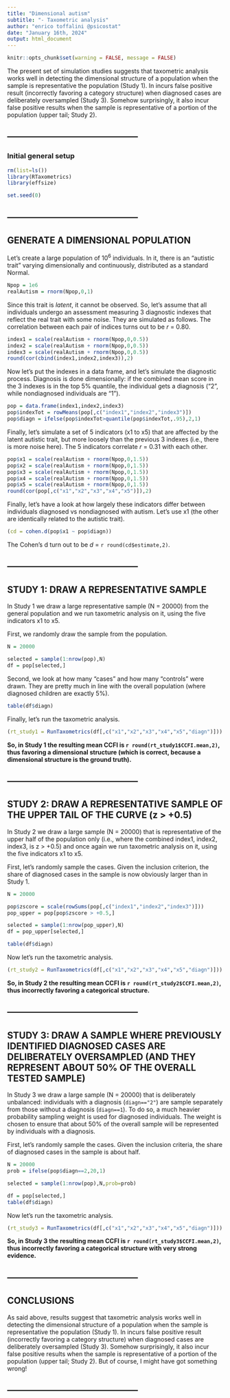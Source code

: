 ```yaml
---
title: "Dimensional autism"
subtitle: "- Taxometric analysis"
author: "enrico toffalini @psicostat"
date: "January 16th, 2024"
output: html_document
---
```

\raggedright
\break\break

```r
knitr::opts_chunk$set(warning = FALSE, message = FALSE) 

```

The present set of simulation studies suggests that taxometric analysis works well in detecting the dimensional structure of a population when the sample is representative the population (Study 1). In incurs false positive result (incorrectly favoring a category structure) when diagnosed cases are deliberately oversampled (Study 3). Somehow surprisingly, it also incur false positive results when the sample is representative of a portion of the population (upper tail; Study 2).

--------------------------------------------
--------------------------------------------

### Initial general setup

```r
rm(list=ls())
library(RTaxometrics)
library(effsize)

set.seed(0)
```

--------------------------------------------
--------------------------------------------

## GENERATE A DIMENSIONAL POPULATION

Let's create a large population of 10^6^ individuals. In it, there is an "autistic trait" varying dimensionally and continuously, distributed as a standard Normal. 

```r
Npop = 1e6
realAutism = rnorm(Npop,0,1)

```

Since this trait is *latent*, it cannot be observed. So, let's assume that all individuals undergo an assessment measuring 3 diagnostic indexes that reflect the real trait with some noise. They are simulated as follows. The correlation between each pair of indices turns out to be *r* = 0.80.

```r
index1 = scale(realAutism + rnorm(Npop,0,0.5))
index2 = scale(realAutism + rnorm(Npop,0,0.5))
index3 = scale(realAutism + rnorm(Npop,0,0.5))
round(cor(cbind(index1,index2,index3)),2)
```

Now let's put the indexes in a data frame, and let's simulate the diagnostic process. Diagnosis is done dimensionally: if the combined mean score in the 3 indexes is in the top 5% quantile, the individual gets a diagnosis ("2", while nondiagnosed individuals are "1").

```r
pop = data.frame(index1,index2,index3)
pop$indexTot = rowMeans(pop[,c("index1","index2","index3")])
pop$diagn = ifelse(pop$indexTot>quantile(pop$indexTot,.95),2,1)
```

Finally, let's simulate a set of 5 indicators (x1 to x5) that are affected by the latent autistic trait, but more loosely than the previous 3 indexes (i.e., there is more noise here). The 5 indicators correlate *r* = 0.31 with each other.


```r
pop$x1 = scale(realAutism + rnorm(Npop,0,1.5))
pop$x2 = scale(realAutism + rnorm(Npop,0,1.5))
pop$x3 = scale(realAutism + rnorm(Npop,0,1.5))
pop$x4 = scale(realAutism + rnorm(Npop,0,1.5))
pop$x5 = scale(realAutism + rnorm(Npop,0,1.5))
round(cor(pop[,c("x1","x2","x3","x4","x5")]),2)
```

Finally, let's have a look at how largely these indicators differ between individuals diagnosed vs nondiagnosed with autism. Let's use x1 (the other are identically related to the autistic trait). 

```r
(cd = cohen.d(pop$x1 ~ pop$diagn))
```

The Cohen's d turn out to be *d* = `r round(cd$estimate,2)`.

--------------------------------------------
--------------------------------------------

## STUDY 1: DRAW A REPRESENTATIVE SAMPLE

In Study 1 we draw a large representative sample (N = 20000) from the general population and we run taxometric analysis on it, using the five indicators x1 to x5.

First, we randomly draw the sample from the population.

```r
N = 20000

selected = sample(1:nrow(pop),N)
df = pop[selected,]
```

Second, we look at how many "cases" and how many "controls" were drawn. They are pretty much in line with the overall population (where diagnosed children are exactly 5%).

```r
table(df$diagn)
```

Finally, let's run the taxometric analysis.

```r

(rt_study1 = RunTaxometrics(df[,c("x1","x2","x3","x4","x5","diagn")]))
```

**So, in Study 1 the resulting mean CCFI is `r round(rt_study1$CCFI.mean,2)`, thus favoring a dimensional structure (which is correct, because a dimensional structure is the ground truth).**

--------------------------------------------
--------------------------------------------

## STUDY 2: DRAW A REPRESENTATIVE SAMPLE OF THE UPPER TAIL OF THE CURVE (z > +0.5)

In Study 2 we draw a large sample (N = 20000) that is representative of the upper half of the population only (i.e., where the combined index1, index2, index3, is z > +0.5) and once again we run taxometric analysis on it, using the five indicators x1 to x5.

First, let's randomly sample the cases. Given the inclusion criterion, the share of diagnosed cases in the sample is now obviously larger than in Study 1.

```r
N = 20000

pop$zscore = scale(rowSums(pop[,c("index1","index2","index3")]))
pop_upper = pop[pop$zscore > +0.5,]

selected = sample(1:nrow(pop_upper),N)
df = pop_upper[selected,]

table(df$diagn)
```

Now let's run the taxometric analysis.

```r
(rt_study2 = RunTaxometrics(df[,c("x1","x2","x3","x4","x5","diagn")]))
```

**So, in Study 2 the resulting mean CCFI is `r round(rt_study2$CCFI.mean,2)`, thus incorrectly favoring a categorical structure.**

--------------------------------------------
--------------------------------------------

## STUDY 3: DRAW A SAMPLE WHERE PREVIOUSLY IDENTIFIED DIAGNOSED CASES ARE DELIBERATELY OVERSAMPLED (AND THEY REPRESENT ABOUT 50% OF THE OVERALL TESTED SAMPLE)

In Study 3 we draw a large sample (N = 20000) that is deliberately unbalanced: individuals with a diagnosis (`diagn=="2"`) are sample separately from those without a diagnosis (`diagn==1`). To do so, a much heavier probability sampling weight is used for diagnosed individuals. The weight is chosen to ensure that about 50% of the overall sample will be represented by individuals with a diagnosis.

First, let's randomly sample the cases. Given the inclusion criteria, the share of diagnosed cases in the sample is about half.

```r
N = 20000
prob = ifelse(pop$diagn==2,20,1)

selected = sample(1:nrow(pop),N,prob=prob)

df = pop[selected,]
table(df$diagn)
```


Now let's run the taxometric analysis.

```r
(rt_study3 = RunTaxometrics(df[,c("x1","x2","x3","x4","x5","diagn")]))
```

**So, in Study 3 the resulting mean CCFI is `r round(rt_study3$CCFI.mean,2)`, thus incorrectly favoring a categorical structure with very strong evidence.**


--------------------------------------------
--------------------------------------------

## CONCLUSIONS

As said above, results suggest that taxometric analysis works well in detecting the dimensional structure of a population when the sample is representative the population (Study 1). In incurs false positive result (incorrectly favoring a category structure) when diagnosed cases are deliberately oversampled (Study 3). Somehow surprisingly, it also incur false positive results when the sample is representative of a portion of the population (upper tail; Study 2). But of course, I might have got something wrong!

--------------------------------------------
--------------------------------------------

